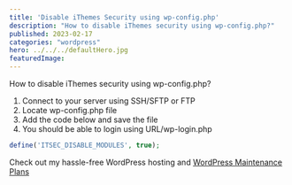 ```yaml
---
title: 'Disable iThemes Security using wp-config.php'
description: "How to disable iThemes security using wp-config.php?"
published: 2023-02-17
categories: "wordpress"
hero: ../../../defaultHero.jpg
featuredImage:
---
```

How to disable iThemes security using wp-config.php?


1. Connect to your server using SSH/SFTP or FTP
2. Locate wp-config.php file
3. Add the code below and save the file
4. You should be able to login using URL/wp-login.php

```php
define('ITSEC_DISABLE_MODULES', true);
```


Check out my hassle-free WordPress hosting and <a href="https://wp-maintenance.pro" target="_blank">WordPress Maintenance Plans</a>
